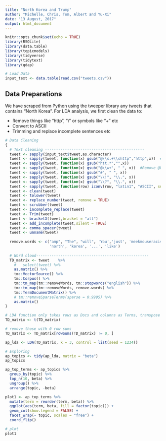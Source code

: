 ```yaml
---
title: "North Korea and Trump"
author: "Michelle, Chris, Tom, Albert and Yu-Xi"
date: "13 August, 2017"
output: html_document
---
```


```r
knitr::opts_chunk$set(echo = TRUE)
library(RSQLite)
library(data.table)
library(topicmodels)
library(tidyverse)
library(tidytext)
library(qdap)

# Load Data
input_text <- data.table(read.csv("tweets.csv"))
```

## Data Preparations

We have scraped from Python using the tweeper library any tweets that contains "North Korea".  For LDA analysis, we first clean the data to:

- Remove things like "http", "\\" or symbols like "+" etc
- Convert to ASCII 
- Trimming and replace incomplete sentences etc

```r
# Data Cleaning
{
  # Text cleaning ---------------------------------------------
  tweet <- sapply(input_text$tweet,as.character)
  tweet <- sapply(tweet, function(x) gsub("@\\s.+\\shttp","http",x))  #Remove @place
  tweet <- sapply(tweet, function(x) gsub("htt.*","",x))
  tweet <- sapply(tweet, function(x) gsub("@\\w+", " ", x))  #Remove @User
  tweet <- sapply(tweet, function(x) gsub("#", " ", x))
  tweet <- sapply(tweet, function(x) gsub("\\!", "\\.", x))
  tweet <- sapply(tweet, function(x) gsub("\\?", "\\.", x))
  tweet <- sapply(tweet, function(row) iconv(row, "latin1", "ASCII", sub=""))
  tweet <- clean(tweet)
  tweet <- tolower(tweet)
  tweet <- replace_number(tweet, remove = TRUE)
  tweet <- scrubber(tweet)
  tweet <- incomplete_replace(tweet)
  tweet <- Trim(tweet)
  tweet <- bracketX(tweet,bracket = "all")
  tweet <- add_incomplete(tweet,silent = TRUE)
  tweet <- comma_spacer(tweet)
  tweet <- unname(tweet)
  
  remove.words <- c("amp", "The", "will", 'You','just', 'meekmouseracist', 
                    'north', 'korea', '...', 'like')
  
  # Word cloud---------------------------------------------------
  TD_matrix <- tweet	%>%
    #	select(tweet) %>%
    as.matrix() %>%
    tm::VectorSource() %>%
    tm::Corpus() %>%
    tm::tm_map(tm::removeWords, tm::stopwords("english")) %>%
    tm::tm_map(tm::removeWords, remove.words) %>%
    tm::TermDocumentMatrix() %>% 
    # tm::removeSparseTerms(sparse = 0.9995) %>%
    as.matrix()
}
```

```r
# LDA function only takes rows as Docs and columns as Terms, transpose 
TD_matrix <- t(TD_matrix)

# remove those with 0 row sums
TD_matrix <- TD_matrix[rowSums(TD_matrix) != 0, ]

ap_lda <- LDA(TD_matrix, k = 3, control = list(seed = 1234))

```

```r
# Exploring 
ap_topics <- tidy(ap_lda, matrix = "beta")
ap_topics

ap_top_terms <- ap_topics %>%
  group_by(topic) %>%
  top_n(10, beta) %>%
  ungroup() %>%
  arrange(topic, -beta)

plot1 <- ap_top_terms %>%
  mutate(term = reorder(term, beta)) %>%
  ggplot(aes(term, beta, fill = factor(topic))) +
  geom_col(show.legend = FALSE) +
  facet_wrap(~ topic, scales = "free") +
  coord_flip()

```

```r
# plot
plot1
```